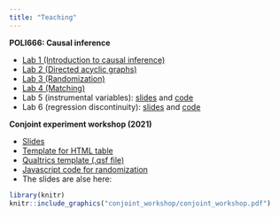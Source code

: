 ```yaml
---
title: "Teaching"
---
```


**POLI666: Causal inference**

+ <a href="666 materials/lab1.pdf">Lab 1 (Introduction to causal inference)</a>
+ <a href="666 materials/lab2.pdf">Lab 2 (Directed acyclic graphs)</a>
+ <a href="666 materials/lab3.pdf">Lab 3 (Randomization)</a>
+ <a href="666 materials/lab4.pdf">Lab 4 (Matching)</a>
+ Lab 5 (instrumental variables): <a href="666 materials/lab5_slides.pdf">slides</a> and <a href="666 materials/lab5.pdf">code</a>
+ Lab 6 (regression discontinuity): <a href="666 materials/lab6_slides.pdf">slides</a> and <a href="666 materials/lab6_code.pdf">code</a>

**Conjoint experiment workshop (2021)**

+ <a href="conjoint_workshop/conjoint_workshop.pdf">Slides</a>
+ <a href="conjoint_workshop/html_table.html">Template for HTML table</a>
+ <a href="conjoint_workshop/CSDC_conjoint_workshop.qsf">Qualtrics template (.qsf file)</a>
+ <a href="conjoint_workshop/js_randomize.js">Javascript code for randomization</a>
+ The slides are alse here:

```r
library(knitr)
knitr::include_graphics("conjoint_workshop/conjoint_workshop.pdf")
```
